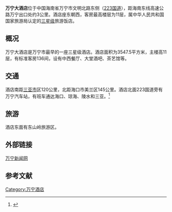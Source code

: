 '''万宁大酒店'''位于中国海南省万宁市文明北路东侧（[[223国道|223国道]]），距海南东线高速公路万宁出口处约3公里。酒店座东朝西，客房最高楼层为11层，属中华人民共和国国家旅游局认定的[[三星级|三星级]]旅游饭店。
==概况==
万宁大酒店是万宁市最早的一座三星级酒店。酒店面积为3547.5平方米，主楼高11层，有标准客房136间，设有中西餐厅、大堂酒吧、茶艺馆等。
==交通==
酒店南距[[三亚市|三亚市]]区120公里，北距海口市美兰区145公里。酒店北面223国道旁有万宁汽车站，有班车通达海口、琼海、陵水和三亚。<ref>{{cite web |url=http://ditu.google.cn/maps?hl=zh-cn&newwindow=1&safe=strict&rlz=1T4GGLR_zh-CNCN398CN398&q=%E4%B8%87%E5%AE%81%E5%A4%A7%E9%85%92%E5%BA%97&um=1&ie=UTF-8&sa=N&tab=wl |title=万宁市 |accessdate=2010-10-09 |author= |publisher=谷歌地图 |language=zh-hans }}{{Dead link|date=2020年1月 |bot=InternetArchiveBot |fix-attempted=yes }}</ref>

==旅游==
酒店东面有东山岭旅游区。
==外部链接==
[http://www.wanning1.com 万宁新闻网] {{Wayback|url=http://www.wanning1.com/ |date=20120529055449 }}
== 参考文献 ==
<div class="references-small">
<references />
</div>

[[Category:万宁酒店|Category:万宁酒店]]